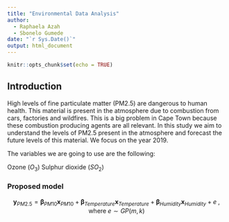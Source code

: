 ```yaml
---
title: "Environmental Data Analysis"
author:
  - Raphaela Azah
  - Sbonelo Gumede
date: "`r Sys.Date()`"
output: html_document
---
```


```r
knitr::opts_chunk$set(echo = TRUE)
```

## Introduction

High levels of fine particulate matter (PM2.5) are dangerous to human health. This material is present in the atmosphere due to combustion from cars, factories and wildfires. This is a big problem in Cape Town because these combustion producing agents are all relevant. In this study we aim to understand the levels of PM2.5 present in the atmosphere and forecast the future levels of this material. We focus on the year 2019.

The variables we are going to use are the following:

Ozone ($O_{3}$)
Sulphur dioxide ($SO_{2}$)

### Proposed model

$$
\mathbf{y}_{PM2.5} = \boldsymbol{\beta}_{PM10}\mathbf{x}_{PM10} + \boldsymbol{\beta}_{Temperature}\mathbf{x}_{Temperature} + \boldsymbol{\beta}_{Humidity}\mathbf{x}_{Humidity} + e \; \text{, where} \; e \sim GP(m, k)
$$